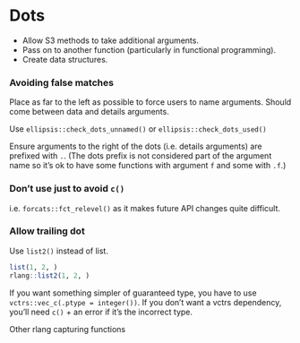 # Dots

* Allow S3 methods to take additional arguments.
* Pass on to another function (particularly in functional programming).
* Create data structures.

### Avoiding false matches

Place as far to the left as possible to force users to name arguments. Should come between data and details arguments.

Use `ellipsis::check_dots_unnamed()` or `ellipsis::check_dots_used()`

Ensure arguments to the right of the dots (i.e. details arguments) are prefixed with `.`. (The dots prefix is not considered part of the argument name so it's ok to have some functions with argument `f` and some with `.f`.)

### Don't use just to avoid `c()`

i.e. `forcats::fct_relevel()` as it makes future API changes quite difficult. 

### Allow trailing dot

Use `list2()` instead of list.

```r
list(1, 2, )
rlang::list2(1, 2, )
```

If you want something simpler of guaranteed type, you have to use `vctrs::vec_c(.ptype = integer())`. If you don't want a vctrs dependency, you'll need `c()` + an error if it's the incorrect type.

Other rlang capturing functions 
